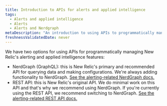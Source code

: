 ```yaml
---
title: Introduction to APIs for alerts and applied intelligence
tags:
  - Alerts and applied intelligence
  - Alerts
  - Alerts and Nerdgraph
metaDescription: "An introduction to using APIs to programmatically manage New Relic's alerting and applied intelligence features."
freshnessValidatedDate: never
---
```


We have two options for using APIs for programmatically managing New Relic's alerting and applied intelligence features: 

* NerdGraph (GraphQL): this is New Relic's primary and recommended API for querying data and making configurations. We're always adding functionality to NerdGraph. [See the alerting-related NerdGraph docs.](/docs/alerts-applied-intelligence/new-relic-alerts/advanced-alerts/alerts-nerdgraph/nerdgraph-api-examples)
* REST API: this is New Relic's original API. We do minimal work on this API and that's why we recommend using NerdGraph. If you're currently using the REST API, we recommend switching to NerdGraph. [See the alerting-related REST API docs.](/docs/alerts-applied-intelligence/new-relic-alerts/advanced-alerts/rest-api-alerts/rest-api-calls-alerts) 
